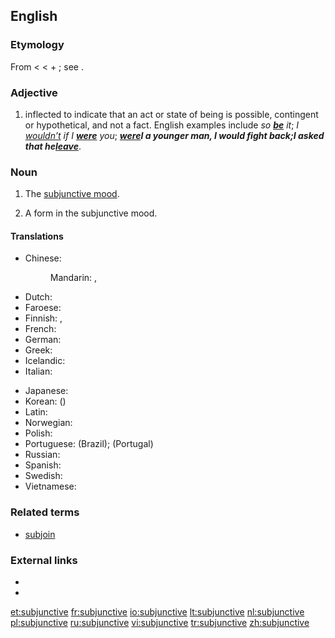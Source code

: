 ==English==

===Etymology===
From {{etyl|la}} {{term|subjunctivus||serving to join, connecting, in grammar applies to the subjunctive mode}} < {{term|subjungere||to add, join, subjoin}} < {{term|sub||under}} + {{term|jungere||to join, yoke}}; see {{term|join}}.

===Adjective===
{{en-adj|-}}

# {{context|grammar|of a verb}} inflected to indicate that an act or state of being is possible, contingent or hypothetical, and not a fact.  English examples include ''so '''[[be]]''' it''; ''I [[wouldn’t]] if I '''[[were]]''' you''; '''''[[were]]''' I a younger man, I would fight back''; ''I asked that he '''[[leave]]'''''.

===Noun===
{{en-noun|s|-}}

# {{context|grammar|uncountable}} The [[subjunctive mood]].
# {{context|countable}} A form in the subjunctive mood.

====Translations====
{{trans-top|subjunctive mood}}
* Chinese:
*: Mandarin: {{t|zh|虛擬語氣|sc=Hani}},  {{t|zh|虚拟语气|tr=xūnǐ yǔqì|sc=Hani}}
* Dutch: {{t+|nl|aanvoegende wijs|m}}
* Faroese: {{t-|fo|hugsháttur|m|xs=Faroese}}
* Finnish: {{t+|fi|konjunktiivi}}, {{t+|fi|subjunktiivi}}
* French: {{t+|fr|subjonctif|m}}
* German: {{t+|de|Konjunktiv|m}}
* Greek: {{t|el|υποτακτική|tr=ipotakticí|f}}
* Icelandic: {{t+|is|viðtengingarháttur|m}}
* Italian: {{t+|it|congiuntivo|m}}
{{trans-mid}}
* Japanese: {{t|ja|接続法|tr=せつぞくほう, setsuzokuhō|sc=Jpan}}
* Korean: {{t|ko|가정법|tr=gajeongbeop|sc=Kore}} ({{t|ko|假定法|sc=Kore}})
* Latin: {{t|la|coniunctivus|m}}
* Norwegian: {{t-|no|konjunktiv|m}}
* Polish: {{t|pl|tryb łączący|m}}
* Portuguese: {{t|pt|subjuntivo|m}} (Brazil); {{t|pt|conjuntivo|m}} (Portugal)
* Russian: {{t|ru|сослагательное наклонение|n|tr=soslagátel’noje naklonénije}}
* Spanish: {{t-|es|subjuntivo|m}}
* Swedish: {{t+|sv|konjunktiv|c}}
* Vietnamese: {{t|vi|lối cầu khẩn}}
{{trans-bottom}}

===Related terms===
* [[subjoin]]

===External links===
* {{R:Webster 1913}}
* {{R:Century 1911}}

[[et:subjunctive]]
[[fr:subjunctive]]
[[io:subjunctive]]
[[lt:subjunctive]]
[[nl:subjunctive]]
[[pl:subjunctive]]
[[ru:subjunctive]]
[[vi:subjunctive]]
[[tr:subjunctive]]
[[zh:subjunctive]]